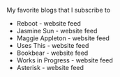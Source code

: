
My favorite blogs that I subscribe to
- Reboot - <ExtLink href="https://joinreboot.org">website</ExtLink>
            <ExtLink href="https://joinreboot.org/feed">feed</ExtLink>
- Jasmine Sun - <ExtLink href="https://jasmi.news">website</ExtLink>
            <ExtLink href="https://jasmi.news/feed">feed</ExtLink>
- Maggie Appleton -
            <ExtLink href="https://maggieappleton.com">website</ExtLink>
            <ExtLink href="https://maggieappleton.com/rss.xml">feed</ExtLink>
- Uses This - <ExtLink href="https://usesthis.com">website</ExtLink>
            <ExtLink href="https://usesthis.com/feed.atom">feed</ExtLink>
- Bookbear - <ExtLink href="https://www.avabear.xyz">website</ExtLink>
            <ExtLink href="https://www.avabear.xyz/feed">feed</ExtLink>
- Works in Progress -
            <ExtLink href="https://worksinprogress.co">website</ExtLink>
            <ExtLink href="https://www.worksinprogress.news/feed">feed</ExtLink>
- Asterisk -
            <ExtLink href="https://asteriskmag.com/">website</ExtLink>
            <ExtLink href="https://asteriskmag.com/feed">feed</ExtLink>
  